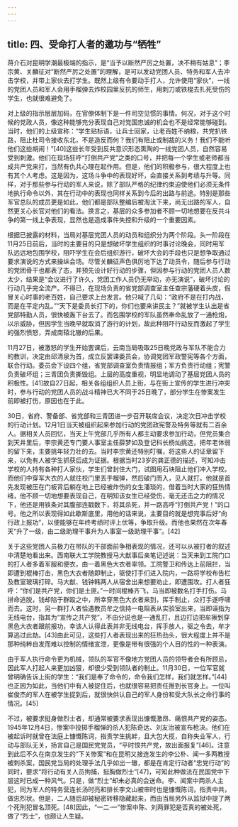 ```yaml
---
---
---
```

title: 四、受命打人者的邀功与“牺牲”
---




蒋介石对昆明学潮最极端的指示，是“当予以断然严厉之处置，决不稍有姑息”；李宗黄、关麟征对“断然严厉之处置”的理解，是可以发动党团人员、特务和军人去冲击学校，并带上家伙去打学生。既然上级有令要动手打人，允许使用“家伙”，一线的党团人员和军人会用手榴弹去炸校园里反抗的师生，用刺刀或铁棍去扎死受伤的学生，也就很难避免了。

对上级的指示层层加码，在官僚体制下是一件司空见惯的事情。何况，对于这个时候的党政人员，像这种能够充分表现自己对党国忠诚的机会也不是经常能够碰到。当时，他们的上级宣称：“学生贴标语，让兵士回家，让老百姓不纳粮，共党扒铁路，阻止杜司令接收东北，不是造反而何？我们有阻止或制裁的义务！我们不能听他们这些胡闹！”[40]这些长年受到反共意识形态熏陶的一线党团人员，自然容易受到刺激。他们在现场狂呼“打倒共产党”之类的口号，并把每一个学生或老师都当成共产党来打，当然有仇共心理在起作用。但是，他们的积极参与，很大程度上也有其个人考虑。这是因为，这场斗争中的表现好坏，会直接关系到考绩与升等。同样，对于那些参与行动的军人来说，除了部队严格的纪律约束迫使他们必须无条件地执行命令以外，其在行动中的表现也同样关系到今后的出路与前途。特别是那些军官总队的成员更是如此，他们都是部队整编后被淘汰下来，尚无出路的军人，自然更关心长官对他们的看法。换言之，基层的众多参加者不顾一切地想要在反共斗争的第一线上争表现，显然也是造成事件失控和升级的一个重要因素。

根据已披露的材料，当局对基层党团人员的动员和组织分为两个阶段。头一阶段在11月25日前后，当时的主要目的只是想破坏学生组织的时事讨论晚会，同时用军队远远地包围学校，阻吓学生在会后组织游行，破坏大会的手段也只是想争取通过要求演说的方式来操纵会场。尽管关麟征声色俱厉地下达了动员令，随后参与行动的党团骨干也都表了态，并预先设计好行动的步骤，但因参与行动的党团人员人数太少，结果是“会议进行了许久，党团工作人员仍无举动，亦无演说”，破坏讨论的行动几乎完全流产。不得已，在现场负责的省党部调查室主任查宗藩硬着头皮，假冒关心时事的老百姓，自己要求上台发言。他只喊了几句：“政府不是在打内战，而是在平定内乱。”“天下是委员长打下的，你们也要来讲民主？”就被学生认出是省党部特勤人员，很快被轰下台去了。而包围学校的军队虽然奉命乱放了一通枪炮，以示威胁，但因学生当晚早就取消了游行的计划，故此种阻吓行动反而激起了学生的强烈愤怒，弄成南辕北辙的后果。

11月27日，被激怒的学生开始罢课后，云南当局吸取25日晚党政与军队不能合力的教训，决定由邱清泉为首，成立反罢课委员会，协调党团军政警宪等各个方面，联合行动。委员会下设四个组，省党部调查室负责情报组；军方负责行动组；宪警负责破坏组；三青团负责撕毁组。上层的高度重视，明显地调动了基层党团人员的积极性。[41]故自27日起，相关各组组织人员上街，与在街上宣传的学生进行冲突时，参与行动的党团人员的战斗精神已大不同于25日晚了，部分学生在惨案发生前即被打伤，原因也在于此。

30日，省府、警备部、省党部和三青团进一步召开联席会议，决定次日冲击学校的行动计划。12月1日当天被组织起来参加行动的党团政宪警及特务等就有二百余人。据相关人员回忆，当天上午党部几乎所有人都主动要求参加行动，但党员集合到天井里后，李宗黄还专门要人事室主任薛梦如及登记科长杨灿挑选，把年老体弱的留下来，主要挑年轻力壮的去。当时李宗黄还特别叮嘱，将这些人的证章留下来，以免有人被学生抓获后成为证据。根据当时23岁的龚正德的描述，可知冲击学校的人持有各种打人家伙，学生们曾封住大门，试图用石块阻止他们冲入学校。而他们中穿军大衣的人就往校门里丢手榴弹，然后破门而入，见人就打。他就是首先发现被压在门板背后躺在地上已经被炸伤的女生潘琰的，借着当时大家的狂热情绪，他不顾一切地想要表现自己，在明知该女生已经受伤，毫无还击之力的情况下，他还是用铁条对其腹部连戳数下，将其杀死，并一路高呼“打倒共产党！”的口号。他之所以表现得如此歇斯底里，用他的话来说，主要目的就是想完事后好“向行政上报功”，以便能够在年终考绩时评上优等，争取升级。而他也果然在次年春天“升了一级，由二级助理干事升为人事室一级助理干事”。[42]

关于这些党团人员极力在带队的干部面前争相表现的情况，还可以从被打者的叙述中清楚地看出来。西南联大工学院教授马大猷事后亲笔记述说：当天来到工院门口的打人者多着军服和便衣，由一着黑色大衣者率领。工院警卫和传达上前阻拦，当即遭到棍棒打击，黑色大衣者随即制止，驱使打手们进入院内，一路将学校布告栏及教室玻璃打碎。马大猷、钱钟韩两人从宿舍出来想要劝止，即遭围攻。打人者狂呼：“你们是共产党，你们是土匪。”一时间棍棒齐飞，马当即被数名打手打伤。马拼命逃脱，钱却陷于群殴之中，所幸穿黑色大衣者来到，挥手制止，众打手遂呼啸而去。这时，另一群打人者恰遇教员牟之信持一电阻表从实验室出来，当即诬指为无线电台，指其为“宣传之共产党”，不由分说也是一通乱打，且边打边把牟揪到穿黑色大衣者跟前报功，幸该人认得此表并非无线电台，挥手放人，驱之令去，牟才算逃过此劫。[43]由此可见，这些打人者表现出来的狂热劲头，很大程度上并不是那种纯粹自发而难以控制的情绪宣泄，更像是带有很强的个人目的性的一种表演。

由于军人执行命令更为机械，领队的军官不像地方党团人员的领导者会有所顾忌，因此军人打起人来更加凶狠，却很少受到领队者的制止。11月30日，一位军官就曾明确告诉上街的学生：“我们是奉了命令的，命令我们怎样，我们就怎样。”[44]也正因为如此，当他们中有人被捉住后，也就很容易把责任推到长官身上。一位叫崔俊杰的军人在被学生捉到后，就很快供认自己的军人身份和受大队长之命行事的情况。[45]

不过，被要求挺身做烈士者，却通常被要求表现出慷慨激昂、痛恨共产党的姿态。1945年12月4日，惨案中投掷手榴弹的杀人犯陈奇达、刘友治被宣布枪决。他们在被起诉时就曾在法庭上慷慨陈词，指责学生挑衅，且大包大揽，自称失业军人，行动与部队无关，扬言自己是国民党党员，“平时恨共产党，故出面报复”[46]。注意到此后不久在南京发生的“下关惨案”和在昆明又接连发生的李公朴、闻一多两教授被刺杀案，国民党当局的处理手法几乎如出一辙，都是在肯定行动者“忠党行动”的同时，要求“将行动有关人员拘捕，挺胸做烈士”[47]，可知此种做法在民国党中下层这时已成一种风气。只是，做“烈士”却未必真的会送命。李、闻案中两杀人主犯，同为军人的特务营连长汤时亮和排长李文山被审时也是慷慨陈词，指责中共，做忠烈状。但是，二人随后却被秘密转移隐藏起来，而由当局另外从监狱中提了两个死刑犯冒名顶死。[48]因此，“一二·一”惨案中陈、刘两罪犯是否真的被处死，做了“烈士”，也颇让人生疑。